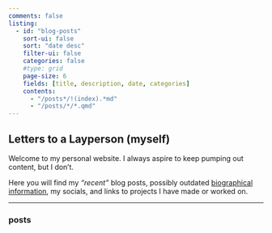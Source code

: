 ```yaml
---
comments: false
listing:
  - id: "blog-posts"
    sort-ui: false
    sort: "date desc"
    filter-ui: false
    categories: false
    #type: grid
    page-size: 6
    fields: [title, description, date, categories]
    contents: 
      - "/posts*/!(index).*md"
      - "/posts/*/*.qmd"
---
```


## Letters to a Layperson (myself)
 
Welcome to my personal website. I always aspire to keep pumping out content, but I don't. 
 
Here you will find my _"recent"_ blog posts, possibly outdated [biographical information](/about.html), my socials, and links to projects I have made or worked on.

-----------

### posts

::: {#blog-posts}
:::

